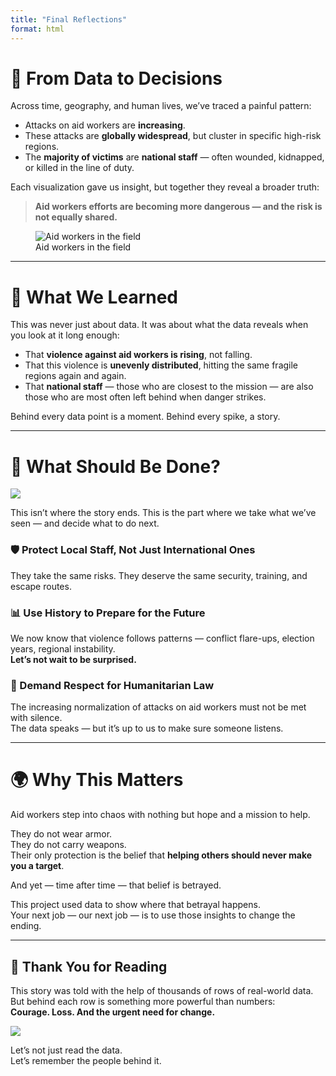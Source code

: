```yaml
---
title: "Final Reflections"
format: html
---
```


# 🧠 From Data to Decisions

Across time, geography, and human lives, we’ve traced a painful pattern:

- Attacks on aid workers are **increasing**.
- These attacks are **globally widespread**, but cluster in specific high-risk regions.
- The **majority of victims** are **national staff** — often wounded, kidnapped, or killed in the line of duty.

Each visualization gave us insight, but together they reveal a broader truth:

> **Aid workers efforts are becoming more dangerous — and the risk is not equally shared.**

![Aid workers in the field](img/aid_workers.png)

---

# 🧠 What We Learned

This was never just about data. It was about what the data reveals when you look at it long enough:

- That **violence against aid workers is rising**, not falling.
- That this violence is **unevenly distributed**, hitting the same fragile regions again and again.
- That **national staff** — those who are closest to the mission — are also those who are most often left behind when danger strikes.

Behind every data point is a moment. Behind every spike, a story.

---

# 🎯 What Should Be Done?

![](img/helping_hands.png)

This isn’t where the story ends. This is the part where we take what we’ve seen — and decide what to do next.

### 🛡️ Protect Local Staff, Not Just International Ones

They take the same risks. They deserve the same security, training, and escape routes.

### 📊 Use History to Prepare for the Future

We now know that violence follows patterns — conflict flare-ups, election years, regional instability.  
**Let’s not wait to be surprised.**

### 📢 Demand Respect for Humanitarian Law

The increasing normalization of attacks on aid workers must not be met with silence.  
The data speaks — but it’s up to us to make sure someone listens.

---

# 🌍 Why This Matters

Aid workers step into chaos with nothing but hope and a mission to help.

They do not wear armor.  
They do not carry weapons.  
Their only protection is the belief that **helping others should never make you a target**.

And yet — time after time — that belief is betrayed.

This project used data to show where that betrayal happens.  
Your next job — our next job — is to use those insights to change the ending.

---

## 🙏 Thank You for Reading

This story was told with the help of thousands of rows of real-world data.  
But behind each row is something more powerful than numbers:  
**Courage. Loss. And the urgent need for change.**

![](img/light_through_cracks.jpeg)

Let’s not just read the data.  
Let’s remember the people behind it.

